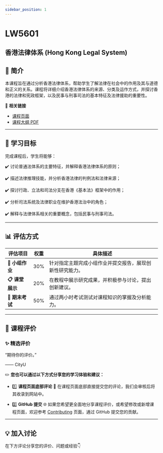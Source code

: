 ```yaml
---
sidebar_position: 1
---
```


# LW5601
## 香港法律体系 (Hong Kong Legal System)

## **📘 简介**
本课程旨在通过分析香港法律体系，帮助学生了解法律在社会中的作用及其与道德和正义的关系。课程将详细介绍香港法律体系的来源、分类及运作方式，并探讨香港的法律和宪政框架，以及民事与刑事司法的基本特征及法律援助的重要性。

🔗 **相关链接**
- [课程页面](https://www.cityu.edu.hk/catalogue/pg/202425/course/LW5601.htm)
- [课程大纲 PDF](https://www.cityu.edu.hk/catalogue/pg/202425/course/LW5601.pdf)

---

## **🎯 学习目标**

完成课程后，学生将能够：

✔️ 讨论普通法体系的主要特征，并解释香港法律体系的原则；

✔️ 描述法律推理技能，并分析香港法律的判例法和法律来源；

✔️ 探讨行政、立法和司法分支在香港《基本法》框架中的作用；

✔️ 分析司法系统及法律职业在维护香港法治中的角色；

✔️ 解释与法律体系相关的重要概念，包括民事与刑事司法。

---

## **📊 评估方式**

| **评估项目**         | **权重** | **具体描述**                                                                                       |
|---------------------|---------|---------------------------------------------------------------------------------------------------|
| **📂 小组作业**       | 30%     | 针对指定主题完成小组作业并提交报告，展现创新性研究能力。                                                 |
| **📋 课堂展示**       | 20%     | 在教程中展示研究成果，并积极参与讨论，提出创新建议。                                                     |
| **📂 期末考试**       | 50%     | 通过两小时考试测试对课程知识的掌握及分析能力。                                                           |

---

## **💬 课程评价**

### ✨ **精选评价**
<div className={commentStyles.commentBox}>
    <p className={commentStyles.commentText}>
        “期待你的评价。”
    </p>
    <p className={commentStyles.commentAuthor}>—— CityU</p>
</div>

✏️ **您也可以通过以下方式分享您的学习体验和建议：**

- 1️⃣ **课程页面底部评论**
💬 在课程页面底部直接提交您的评论，我们会审核后将其收录到网站中。

- 2️⃣ **GitHub 提交**
🌐 如果您希望更全面地分享课程评价，或希望修改或新增课程页面，欢迎参考 [Contributing](https://penjc.github.io/cityU-navigator/contributing) 页面，通过 GitHub 提交您的贡献。

---

## **💡 加入讨论**

在下方评论分享您的评价、问题或经验👇
<Utterances />
